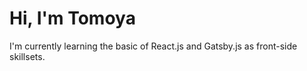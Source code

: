 # Hi, I'm Tomoya

I'm currently learning the basic of React.js and Gatsby.js as front-side skillsets.
